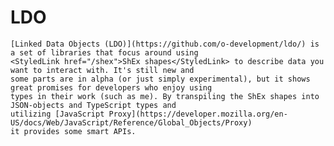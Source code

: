 
<Content>
    <h1 className="title">LDO</h1>

    [Linked Data Objects (LDO)](https://github.com/o-development/ldo/) is a set of libraries that focus around using
    <StyledLink href="/shex">ShEx shapes</StyledLink> to describe data you want to interact with. It's still new and
    some parts are in alpha (or just simply experimental), but it shows great promises for developers who enjoy using
    types in their work (such as me). By transpiling the ShEx shapes into JSON-objects and TypeScript types and
    utilizing [JavaScript Proxy](https://developer.mozilla.org/en-US/docs/Web/JavaScript/Reference/Global_Objects/Proxy)
    it provides some smart APIs.
</Content>